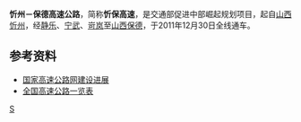 {{Citation style|time=2012-01-28T18:14:24+00:00}}
{{中国高速公路信息框
| 级别 = 国家
| 编号 = 
| 名称 = 忻州－保德
| 地圖 = 
| 路線簡稱 = 忻保
| 最近通車日期 = 2011年
| 规划总里程 = 191
| 起點 = 山西忻州
| 終點 = 山西保德
| 服务区数 = 4
}}

'''忻州－保德高速公路'''，简称'''忻保高速'''，是交通部促进中部崛起规划项目，起自[[山西|山西]][[忻州|忻州]]，经[[静乐|静乐]]、[[宁武县|宁武]]、[[岢岚|岢岚]]至[[山西|山西]][[保德|保德]]，于2011年12月30日全线通车。

==参考资料==
*[https://web.archive.org/web/20080919091451/http://www.tranbbs.com/news/Construction/news_23893.shtml 国家高速公路网建设进展]
*[https://web.archive.org/web/20080919091451/http://www.tranbbs.com/news/Construction/news_23893.shtml 全国高速公路一览表]

{{山西省高速公路}}
{{Transp-stub}}

[[Category:山西省高速公路|S]]